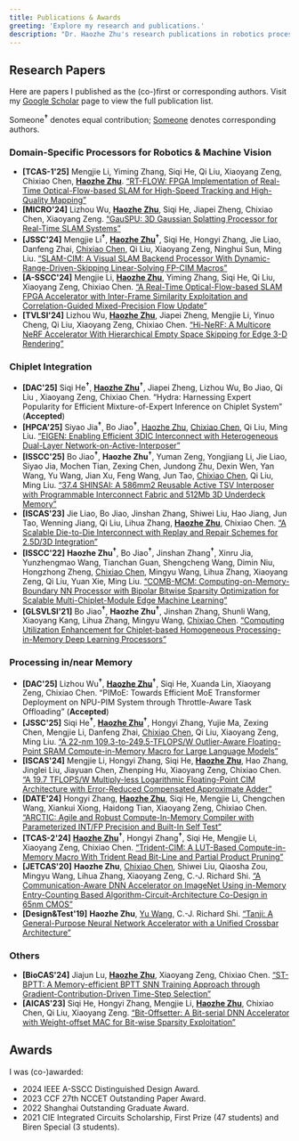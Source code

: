 ```yaml
---
title: Publications & Awards
greeting: 'Explore my research and publications.'
description: "Dr. Haozhe Zhu's research publications in robotics processors, chiplet systems, and processing in/near memory, including ISSCC, JSSC, MICRO papers and awards."
---
```


## Research Papers

Here are papers I published as the (co-)first or corresponding authors.
Visit my [Google Scholar](https://scholar.google.com/citations?hl=en&user=L9U6i6YAAAAJ&view_op=list_works&sortby=pubdate) page to view the full publication list.

Someone<sup>**†**</sup> denotes equal contribution; <ins>Someone</ins> denotes corresponding authors.

### Domain-Specific Processors for Robotics & Machine Vision

- **[TCAS-1'25]** Mengjie Li, Yiming Zhang, Siqi He, Qi Liu, Xiaoyang Zeng, Chixiao Chen, <ins>**Haozhe Zhu**</ins>. [“RT-FLOW: FPGA Implementation of Real-Time Optical-Flow-based SLAM for High-Speed Tracking and High-Quality Mapping”](https://doi.org/10.1109/TCSI.2025.3566090)
- **[MICRO'24]** Lizhou Wu, <ins>**Haozhe Zhu**</ins>, Siqi He, Jiapei Zheng, Chixiao Chen, Xiaoyang Zeng. [“GauSPU: 3D Gaussian Splatting Processor for Real-Time SLAM Systems”](https://doi.org/10.1109/MICRO61859.2024.00114)
- **[JSSC'24]** Mengjie Li<sup>**†**</sup>, <ins>**Haozhe Zhu**</ins><sup>**†**</sup>, Siqi He, Hongyi Zhang, Jie Liao, Danfeng Zhai, <ins>Chixiao Chen</ins>, Qi Liu, Xiaoyang Zeng, Ninghui Sun, Ming Liu. [“SLAM-CIM: A Visual SLAM Backend Processor With Dynamic-Range-Driven-Skipping Linear-Solving FP-CIM Macros”](https://doi.org/10.1109/JSSC.2024.3402808)
- **[A-SSCC'24]** Mengjie Li, <ins>**Haozhe Zhu**</ins>, Yiming Zhang, Siqi He, Qi Liu, Xiaoyang Zeng, Chixiao Chen. [“A Real-Time Optical-Flow-based SLAM FPGA Accelerator with Inter-Frame Similarity Exploitation and Correlation-Guided Mixed-Precision Flow Update”](https://doi.org/10.1109/A-SSCC60305.2024.10848536)
- **[TVLSI'24]** Lizhou Wu, <ins>**Haozhe Zhu**</ins>, Jiapei Zheng, Mengjie Li, Yinuo Cheng, Qi Liu, Xiaoyang Zeng, Chixiao Chen. [“Hi-NeRF: A Multicore NeRF Accelerator With Hierarchical Empty Space Skipping for Edge 3-D Rendering”](https://doi.org/10.1109/TVLSI.2024.3458032)

### Chiplet Integration

- **[DAC'25]** Siqi He<sup>**†**</sup>, <ins>**Haozhe Zhu**</ins><sup>**†**</sup>, Jiapei Zheng, Lizhou Wu, Bo Jiao, Qi Liu , Xiaoyang Zeng, Chixiao Chen. “Hydra: Harnessing Expert Popularity for Efficient Mixture-of-Expert Inference on Chiplet System” (**Accepted**)
- **[HPCA'25]** Siyao Jia<sup>**†**</sup>, Bo Jiao<sup>**†**</sup>, <ins>Haozhe Zhu</ins>, <ins>Chixiao Chen</ins>, Qi Liu, Ming Liu. [“EIGEN: Enabling Efficient 3DIC Interconnect with Heterogeneous Dual-Layer Network-on-Active-Interposer”](https://doi.org/10.1109/HPCA61900.2025.00117)
- **[ISSCC'25]** Bo Jiao<sup>**†**</sup>, **Haozhe Zhu**<sup>**†**</sup>, Yuman Zeng, Yongjiang Li, Jie Liao, Siyao Jia, Mochen Tian, Zexing Chen, Jundong Zhu, Dexin Wen, Yan Wang, Yu Wang, Jian Xu, Feng Wang, Jun Tao, <ins>Chixiao Chen</ins>, Qi Liu, Ming Liu. [“37.4 SHINSAI: A 586mm2 Reusable Active TSV Interposer with Programmable Interconnect Fabric and 512Mb 3D Underdeck Memory”](https://doi.org/10.1109/ISSCC49661.2025.10904819)
- **[ISCAS'23]** Jie Liao, Bo Jiao, Jinshan Zhang, Shiwei Liu, Hao Jiang, Jun Tao, Wenning Jiang, Qi Liu, Lihua Zhang, <ins>**Haozhe Zhu**</ins>, Chixiao Chen. [“A Scalable Die-to-Die Interconnect with Replay and Repair Schemes for 2.5D/3D Integration”](https://doi.org/10.1109/ISCAS46773.2023.10181990)
- **[ISSCC'22]** **Haozhe Zhu**<sup>**†**</sup>, Bo Jiao<sup>**†**</sup>, Jinshan Zhang<sup>**†**</sup>, Xinru Jia, Yunzhengmao Wang, Tianchan Guan, Shengcheng Wang, Dimin Niu, Hongzhong Zheng, <ins>Chixiao Chen</ins>, Mingyu Wang, Lihua Zhang, Xiaoyang Zeng, Qi Liu, Yuan Xie, Ming Liu. [“COMB-MCM: Computing-on-Memory-Boundary NN Processor with Bipolar Bitwise Sparsity Optimization for Scalable Multi-Chiplet-Module Edge Machine Learning”](https://doi.org/10.1109/ISSCC42614.2022.9731657)
- **[GLSVLSI'21]** Bo Jiao<sup>**†**</sup>, __Haozhe Zhu__<sup>**†**</sup>, Jinshan Zhang, Shunli Wang, Xiaoyang Kang, Lihua Zhang, Mingyu Wang, <ins>Chixiao Chen</ins>. [“Computing Utilization Enhancement for Chiplet-based Homogeneous Processing-in-Memory Deep Learning Processors”](https://doi.org/10.1145/3453688.3461499)

###  Processing in/near Memory

- **[DAC'25]** Lizhou Wu<sup>**†**</sup>, <ins>**Haozhe Zhu**</ins><sup>**†**</sup>, Siqi He, Xuanda Lin, Xiaoyang Zeng, Chixiao Chen. “PIMoE: Towards Efficient MoE Transformer Deployment on NPU-PIM System through Throttle-Aware Task Offloading” (**Accepted**)
- **[JSSC'25]** Siqi He<sup>**†**</sup>, <ins>**Haozhe Zhu**</ins><sup>**†**</sup>, Hongyi Zhang, Yujie Ma, Zexing Chen, Mengjie Li, Danfeng Zhai, <ins>Chixiao Chen</ins>, Qi Liu, Xiaoyang Zeng, Ming Liu. [“A 22-nm 109.3-to-249.5-TFLOPS/W Outlier-Aware Floating-Point SRAM Compute-in-Memory Macro for Large Language Models”](https://doi.org/10.1109/JSSC.2025.3571315)
- **[ISCAS'24]** Mengjie Li, Hongyi Zhang, Siqi He, <ins>**Haozhe Zhu**</ins>, Hao Zhang, Jinglei Liu, Jiayuan Chen, Zhenping Hu, Xiaoyang Zeng, Chixiao Chen. [“A 19.7 TFLOPS/W Multiply-less Logarithmic Floating-Point CIM Architecture with Error-Reduced Compensated Approximate Adder”](https://doi.org/10.1109/ISCAS58744.2024.10558433)
- **[DATE'24]** Hongyi Zhang, <ins>**Haozhe Zhu**</ins>, Siqi He, Mengjie Li, Chengchen Wang, Xiankui Xiong, Haidong Tian, Xiaoyang Zeng, Chixiao Chen. [“ARCTIC: Agile and Robust Compute-In-Memory Compiler with Parameterized INT/FP Precision and Built-In Self Test”](https://doi.org/10.23919/DATE58400.2024.10546676)
- **[TCAS-2'24]** <ins>**Haozhe Zhu**</ins><sup>**†**</sup>, Hongyi Zhang<sup>**†**</sup>, Siqi He, Mengjie Li, Xiaoyang Zeng, Chixiao Chen. [“Trident-CIM: A LUT-Based Compute-in-Memory Macro With Trident Read Bit-Line and Partial Product Pruning”](https://doi.org/10.1109/TCSII.2024.3376257)
- **[JETCAS'20]** **Haozhe Zhu**, <ins>Chixiao Chen</ins>, Shiwei Liu, Qiaosha Zou, Mingyu Wang, Lihua Zhang, Xiaoyang Zeng, C.-J. Richard Shi. [“A Communication-Aware DNN Accelerator on ImageNet Using in-Memory Entry-Counting Based Algorithm-Circuit-Architecture Co-Design in 65nm CMOS”](https://doi.org/10.1109/JETCAS.2020.3014920)
- **[Design&Test'19]** **Haozhe Zhu**, <ins>Yu Wang</ins>, C.-J. Richard Shi. [“Tanji: A General-Purpose Neural Network Accelerator with a Unified Crossbar Architecture”](https://doi.org/10.1109/MDAT.2019.2952329)

### Others

- **[BioCAS'24]** Jiajun Lu, <ins>**Haozhe Zhu**</ins>, Xiaoyang Zeng, Chixiao Chen. [“ST-BPTT: A Memory-efficient BPTT SNN Training Approach through Gradient-Contribution-Driven Time-Step Selection”](https://doi.org/10.1109/BioCAS61083.2024.10798378)
- **[AICAS'23]** Siqi He, Hongyi Zhang, Mengjie Li, <ins>**Haozhe Zhu**</ins>, Chixiao Chen, Qi Liu, Xiaoyang Zeng. [“Bit-Offsetter: A Bit-serial DNN Accelerator with Weight-offset MAC for Bit-wise Sparsity Exploitation”](https://doi.org/10.1109/AICAS57966.2023.10168618)

## Awards

I was (co-)awarded:
- 2024 IEEE A-SSCC Distinguished Design Award.
- 2023 CCF 27th NCCET Outstanding Paper Award.
- 2022 Shanghai Outstanding Graduate Award.
- 2021 CIE Integrated Circuits Scholarship, First Prize (47 students) and Biren Special (3 students).
